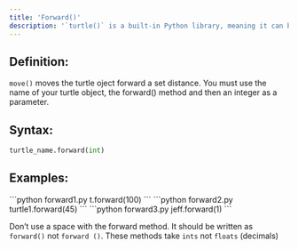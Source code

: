 ```yaml
---
title: 'Forward()'
description: '`turtle()` is a built-in Python library, meaning it can be importaed without having to install it through the terminal / Command Line Interface(CLI).'
---
```

## Definition: 
`move()` moves the turtle oject forward a set distance. You must use the name of your turtle object, the forward() method and then an integer as a parameter.

## Syntax:
```python
turtle_name.forward(int)
```
## Examples:
<CodeGroup>
```python forward1.py
t.forward(100)
```
```python forward2.py
turtle1.forward(45)
```
```python forward3.py
jeff.forward(1)
```
</CodeGroup>

<Tip>Don’t use a space with the forward method. It should be written as `forward()` not `forward ()`.</Tip>
<Warning>These methods take `ints` not `floats` (decimals)</Warning>